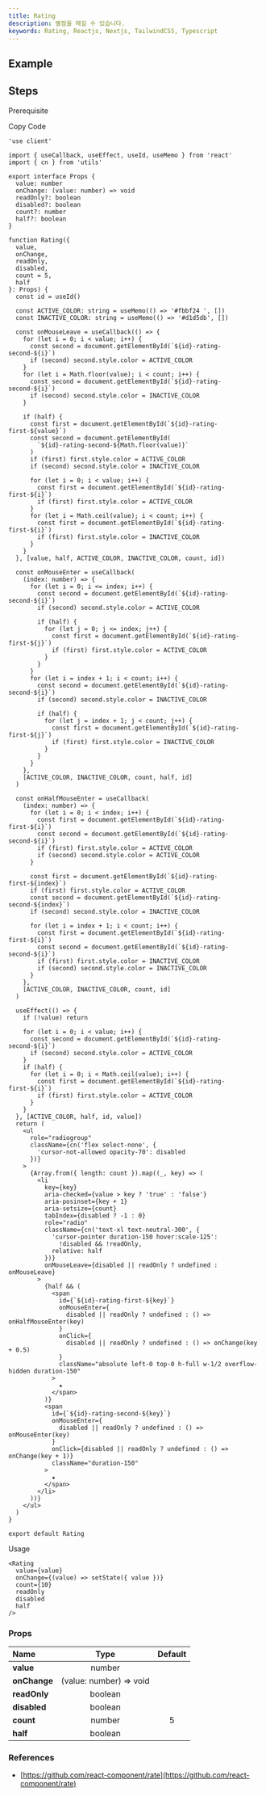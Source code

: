 ```yaml
---
title: Rating
description: 별점을 매길 수 있습니다.
keywords: Rating, Reactjs, Nextjs, TailwindCSS, Typescript
---
```


## Example

<Storybook url="https://workshop.dongwook.kim/?path=/docs/components-rating-v1--docs" />

## Steps

<Steps>

<Step>Prerequisite</Step>

<Blocks>
  <LinkBlock icon="utils" name="cn" slug="/utils/cn" />
</Blocks>

<Step>Copy Code</Step>

```tsx title="components/Rating/index.tsx"
'use client'

import { useCallback, useEffect, useId, useMemo } from 'react'
import { cn } from 'utils'

export interface Props {
  value: number
  onChange: (value: number) => void
  readOnly?: boolean
  disabled?: boolean
  count?: number
  half?: boolean
}

function Rating({
  value,
  onChange,
  readOnly,
  disabled,
  count = 5,
  half
}: Props) {
  const id = useId()

  const ACTIVE_COLOR: string = useMemo(() => '#fbbf24 ', [])
  const INACTIVE_COLOR: string = useMemo(() => '#d1d5db', [])

  const onMouseLeave = useCallback(() => {
    for (let i = 0; i < value; i++) {
      const second = document.getElementById(`${id}-rating-second-${i}`)
      if (second) second.style.color = ACTIVE_COLOR
    }
    for (let i = Math.floor(value); i < count; i++) {
      const second = document.getElementById(`${id}-rating-second-${i}`)
      if (second) second.style.color = INACTIVE_COLOR
    }

    if (half) {
      const first = document.getElementById(`${id}-rating-first-${value}`)
      const second = document.getElementById(
        `${id}-rating-second-${Math.floor(value)}`
      )
      if (first) first.style.color = ACTIVE_COLOR
      if (second) second.style.color = INACTIVE_COLOR

      for (let i = 0; i < value; i++) {
        const first = document.getElementById(`${id}-rating-first-${i}`)
        if (first) first.style.color = ACTIVE_COLOR
      }
      for (let i = Math.ceil(value); i < count; i++) {
        const first = document.getElementById(`${id}-rating-first-${i}`)
        if (first) first.style.color = INACTIVE_COLOR
      }
    }
  }, [value, half, ACTIVE_COLOR, INACTIVE_COLOR, count, id])

  const onMouseEnter = useCallback(
    (index: number) => {
      for (let i = 0; i <= index; i++) {
        const second = document.getElementById(`${id}-rating-second-${i}`)
        if (second) second.style.color = ACTIVE_COLOR

        if (half) {
          for (let j = 0; j <= index; j++) {
            const first = document.getElementById(`${id}-rating-first-${j}`)
            if (first) first.style.color = ACTIVE_COLOR
          }
        }
      }
      for (let i = index + 1; i < count; i++) {
        const second = document.getElementById(`${id}-rating-second-${i}`)
        if (second) second.style.color = INACTIVE_COLOR

        if (half) {
          for (let j = index + 1; j < count; j++) {
            const first = document.getElementById(`${id}-rating-first-${j}`)
            if (first) first.style.color = INACTIVE_COLOR
          }
        }
      }
    },
    [ACTIVE_COLOR, INACTIVE_COLOR, count, half, id]
  )

  const onHalfMouseEnter = useCallback(
    (index: number) => {
      for (let i = 0; i < index; i++) {
        const first = document.getElementById(`${id}-rating-first-${i}`)
        const second = document.getElementById(`${id}-rating-second-${i}`)
        if (first) first.style.color = ACTIVE_COLOR
        if (second) second.style.color = ACTIVE_COLOR
      }

      const first = document.getElementById(`${id}-rating-first-${index}`)
      if (first) first.style.color = ACTIVE_COLOR
      const second = document.getElementById(`${id}-rating-second-${index}`)
      if (second) second.style.color = INACTIVE_COLOR

      for (let i = index + 1; i < count; i++) {
        const first = document.getElementById(`${id}-rating-first-${i}`)
        const second = document.getElementById(`${id}-rating-second-${i}`)
        if (first) first.style.color = INACTIVE_COLOR
        if (second) second.style.color = INACTIVE_COLOR
      }
    },
    [ACTIVE_COLOR, INACTIVE_COLOR, count, id]
  )

  useEffect(() => {
    if (!value) return

    for (let i = 0; i < value; i++) {
      const second = document.getElementById(`${id}-rating-second-${i}`)
      if (second) second.style.color = ACTIVE_COLOR
    }
    if (half) {
      for (let i = 0; i < Math.ceil(value); i++) {
        const first = document.getElementById(`${id}-rating-first-${i}`)
        if (first) first.style.color = ACTIVE_COLOR
      }
    }
  }, [ACTIVE_COLOR, half, id, value])
  return (
    <ul
      role="radiogroup"
      className={cn('flex select-none', {
        'cursor-not-allowed opacity-70': disabled
      })}
    >
      {Array.from({ length: count }).map((_, key) => (
        <li
          key={key}
          aria-checked={value > key ? 'true' : 'false'}
          aria-posinset={key + 1}
          aria-setsize={count}
          tabIndex={disabled ? -1 : 0}
          role="radio"
          className={cn('text-xl text-neutral-300', {
            'cursor-pointer duration-150 hover:scale-125':
              !disabled && !readOnly,
            relative: half
          })}
          onMouseLeave={disabled || readOnly ? undefined : onMouseLeave}
        >
          {half && (
            <span
              id={`${id}-rating-first-${key}`}
              onMouseEnter={
                disabled || readOnly ? undefined : () => onHalfMouseEnter(key)
              }
              onClick={
                disabled || readOnly ? undefined : () => onChange(key + 0.5)
              }
              className="absolute left-0 top-0 h-full w-1/2 overflow-hidden duration-150"
            >
              ★
            </span>
          )}
          <span
            id={`${id}-rating-second-${key}`}
            onMouseEnter={
              disabled || readOnly ? undefined : () => onMouseEnter(key)
            }
            onClick={disabled || readOnly ? undefined : () => onChange(key + 1)}
            className="duration-150"
          >
            ★
          </span>
        </li>
      ))}
    </ul>
  )
}

export default Rating
```

<Step>Usage</Step>

```tsx
<Rating
  value={value}
  onChange={(value) => setState({ value })}
  count={10}
  readOnly
  disabled
  half
/>
```

</Steps>

### Props

| Name                     |          Type           | Default |
| :----------------------- | :---------------------: | :-----: |
| **value**<Required />    |         number          |         |
| **onChange**<Required /> | (value: number) => void |         |
| **readOnly**             |         boolean         |         |
| **disabled**             |         boolean         |         |
| **count**                |         number          |    5    |
| **half**                 |         boolean         |         |

### References

- [https://github.com/react-component/rate](https://github.com/react-component/rate)
